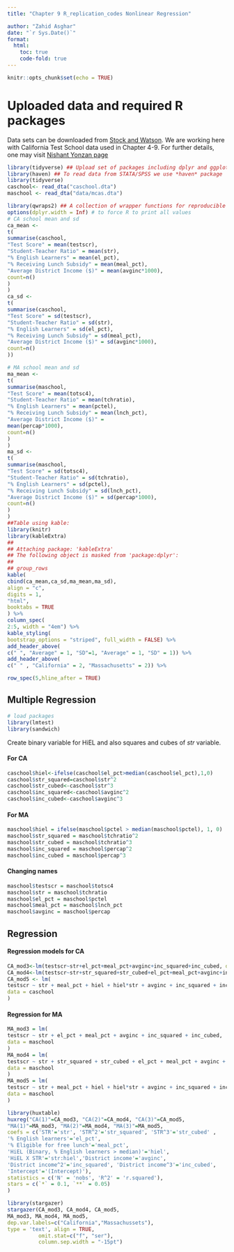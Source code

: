 ```yaml
---
title: "Chapter 9 R_replication_codes Nonlinear Regression"

author: "Zahid Asghar"
date: "`r Sys.Date()`"
format:
  html:
    toc: true
    code-fold: true
---
```


```r
knitr::opts_chunk$set(echo = TRUE)
```

# Uploaded data and required R packages

Data sets can be downloaded from [Stock and Watson](https://wps.pearsoned.com/aw_stock_ie_3/178/45691/11696965.cw/index.html). We are working here with California Test School data used in Chapter 4-9.  For further details, one may visit [Nishant Yonzan page](https://sites.google.com/view/nishantyonzan/home?authuser=0)

```r
library(tidyverse) ## Upload set of packages including dplyr and ggplot2
library(haven) ## To read data from STATA/SPSS we use *haven* package
library(tidyverse)
caschool<- read_dta("caschool.dta")
maschool <- read_dta("data/mcas.dta")

```

```r
library(qwraps2) ## A collection of wrapper functions for reproducible reports
options(dplyr.width = Inf) # to force R to print all values
# CA school mean and sd
ca_mean <-
t(
summarise(caschool,
"Test Score" = mean(testscr),
"Student-Teacher Ratio" = mean(str),
"% English Learners" = mean(el_pct),
"% Receiving Lunch Subsidy" = mean(meal_pct),
"Average District Income ($)" = mean(avginc*1000),
count=n()
)
)
ca_sd <-
t(
summarise(caschool,
"Test Score" = sd(testscr),
"Student-Teacher Ratio" = sd(str),
"% English Learners" = sd(el_pct),
"% Receiving Lunch Subsidy" = sd(meal_pct),
"Average District Income ($)" = sd(avginc*1000),
count=n()
))
```


```r
# MA school mean and sd
ma_mean <-
t(
summarise(maschool,
"Test Score" = mean(totsc4),
"Student-Teacher Ratio" = mean(tchratio),
"% English Learners" = mean(pctel),
"% Receiving Lunch Subsidy" = mean(lnch_pct),
"Average District Income ($)" =
mean(percap*1000),
count=n()
)
)
ma_sd <-
t(
summarise(maschool,
"Test Score" = sd(totsc4),
"Student-Teacher Ratio" = sd(tchratio),
"% English Learners" = sd(pctel),
"% Receiving Lunch Subsidy" = sd(lnch_pct),
"Average District Income ($)" = sd(percap*1000),
count=n()
)
)
##Table using kable:
library(knitr)
library(kableExtra)
##
## Attaching package: 'kableExtra'
## The following object is masked from 'package:dplyr':
##
## group_rows
kable(
cbind(ca_mean,ca_sd,ma_mean,ma_sd),
align = "c",
digits = 1,
"html",
booktabs = TRUE
) %>%
column_spec(
2:5, width = "4em") %>%
kable_styling(
bootstrap_options = "striped", full_width = FALSE) %>%
add_header_above(
c(" ", "Average" = 1, "SD"=1, "Average" = 1, "SD" = 1)) %>%
add_header_above(
c(" " , "California" = 2, "Massachusetts" = 2)) %>%

row_spec(5,hline_after = TRUE)
```

## Multiple Regression

```r
# load packages
library(lmtest)
library(sandwich)
```

Create binary variable for HiEL and also squares and cubes of _str_ variable.

#### For CA
```r
caschool$hiel<-ifelse(caschool$el_pct>median(caschool$el_pct),1,0)
caschool$str_squared=caschool$str^2
caschool$str_cubed<-caschool$str^3
caschool$inc_squared<-caschool$avginc^2
caschool$inc_cubed<-caschool$avginc^3

```

#### For MA

```r
maschool$hiel = ifelse(maschool$pctel > median(maschool$pctel), 1, 0)
maschool$str_squared = maschool$tchratio^2
maschool$str_cubed = maschool$tchratio^3
maschool$inc_squared = maschool$percap^2
maschool$inc_cubed = maschool$percap^3
```

#### Changing names
```r
maschool$testscr = maschool$totsc4
maschool$str = maschool$tchratio
maschool$el_pct = maschool$pctel
maschool$meal_pct = maschool$lnch_pct
maschool$avginc = maschool$percap
```

## Regression

#### Regression models for CA

```r
CA_mod3<-lm(testscr~str+el_pct+meal_pct+avginc+inc_squared+inc_cubed, data=caschool)
CA_mod4<-lm(testscr~str+str_squared+str_cubed+el_pct+meal_pct+avginc+inc_squared+inc_cubed, data=caschool)
CA_mod5 <- lm(
testscr ~ str + meal_pct + hiel + hiel*str + avginc + inc_squared + inc_cubed,
data = caschool
)


```

#### Regression for MA

```r

MA_mod3 = lm(
testscr ~ str + el_pct + meal_pct + avginc + inc_squared + inc_cubed,
data = maschool
)
MA_mod4 = lm(
testscr ~ str + str_squared + str_cubed + el_pct + meal_pct + avginc + inc_squared + inc_cubed,
data = maschool
)
MA_mod5 = lm(
testscr ~ str + meal_pct + hiel + hiel*str + avginc + inc_squared + inc_cubed,
data = maschool
)
```

```r
library(huxtable)
huxreg("CA(1)"=CA_mod3, "CA(2)"=CA_mod4, "CA(3)"=CA_mod5,
"MA(1)"=MA_mod3, "MA(2)"=MA_mod4, "MA(3)"=MA_mod5,
coefs = c('STR'='str', 'STR^2'='str_squared', 'STR^3'='str_cubed' ,
'% English learners'='el_pct',
'% Eligible for free lunch'='meal_pct',
'HiEL (Binary, % English learners > median)'='hiel',
'HiEL X STR'='str:hiel','District income'='avginc',
'District income^2'='inc_squared', 'District income^3'='inc_cubed',
'Intercept'='(Intercept)'),
statistics = c('N' = 'nobs', 'R^2' = 'r.squared'),
stars = c(`*` = 0.1, `**` = 0.05)
)

```

```r
library(stargazer)
stargazer(CA_mod3, CA_mod4, CA_mod5,
MA_mod3, MA_mod4, MA_mod5,
dep.var.labels=c("California","Massachussets"),
type = 'text', align = TRUE,
          omit.stat=c("f", "ser"),
          column.sep.width = "-15pt")

```

